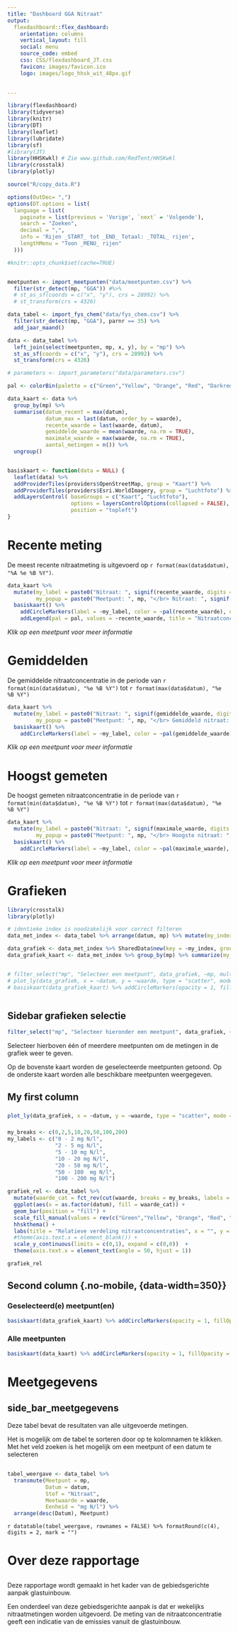 ---
title: "Dashboard GGA Nitraat"
output: 
  flexdashboard::flex_dashboard:
    orientation: columns
    vertical_layout: fill
    social: menu
    source_code: embed
    css: CSS/flexdashboard_JT.css
    favicon: images/favicon.ico
    logo: images/logo_hhsk_wit_48px.gif
    

---
<script>
$('.navbar-logo').wrap('<a href="http://www.hhsk.nl">');
</script>


```{r setup, include=FALSE}
library(flexdashboard)
library(tidyverse)
library(knitr)
library(DT)
library(leaflet)
library(lubridate)
library(sf)
#library(JT)
library(HHSKwkl) # Zie www.github.com/RedTent/HHSKwkl
library(crosstalk)
library(plotly)

source("R/copy_data.R")

options(OutDec= ",")
options(DT.options = list(
  language = list(
    paginate = list(previous = 'Vorige', `next` = 'Volgende'),
    search = "Zoeken",
    decimal = ",",
    info = 'Rijen _START_ tot _END_ Totaal: _TOTAL_ rijen',
    lengthMenu = "Toon _MENU_ rijen"
  )))
```

```{r load_data, include = FALSE}
#knitr::opts_chunk$set(cache=TRUE)


meetpunten <- import_meetpunten("data/meetpunten.csv") %>% 
  filter(str_detect(mp, "GGA")) #%>%  
  # st_as_sf(coords = c("x", "y"), crs = 28992) %>% 
  # st_transform(crs = 4326)

data_tabel <- import_fys_chem("data/fys_chem.csv") %>% 
  filter(str_detect(mp, "GGA"), parnr == 35) %>% 
  add_jaar_maand()

data <- data_tabel %>% 
  left_join(select(meetpunten, mp, x, y), by = "mp") %>% 
  st_as_sf(coords = c("x", "y"), crs = 28992) %>% 
  st_transform(crs = 4326)

# parameters <- import_parameters("data/parameters.csv")


```

```{r voorbereiding_data, include=FALSE}

pal <- colorBin(palette = c("Green","Yellow", "Orange", "Red", "Darkred", "#4d0000", "#330000"), na.color = "#330000", domain = c(0,200), bins = c(0,2,5,10,20,50,100,200))

data_kaart <- data %>% 
  group_by(mp) %>% 
  summarise(datum_recent = max(datum),
            datum_max = last(datum, order_by = waarde),
            recente_waarde = last(waarde, datum),
            gemiddelde_waarde = mean(waarde, na.rm = TRUE),
            maximale_waarde = max(waarde, na.rm = TRUE),
            aantal_metingen = n()) %>% 
  ungroup()


basiskaart <- function(data = NULL) {
  leaflet(data) %>% 
  addProviderTiles(providers$OpenStreetMap, group = "Kaart") %>% 
  addProviderTiles(providers$Esri.WorldImagery, group = "Luchtfoto") %>% 
  addLayersControl( baseGroups = c("Kaart", "Luchtfoto"), 
                    options = layersControlOptions(collapsed = FALSE),
                    position = "topleft")
}


```





# Recente meting {data-icon="fa-map" data-navmenu="Kaarten"}

De meest recente nitraatmeting is uitgevoerd op `r format(max(data$datum), "%A %e %B %Y")`.

```{r kaart_recent, echo=FALSE, message=FALSE, warning=FALSE, fig.width=12, fig.height=8}

data_kaart %>% 
  mutate(my_label = paste0("Nitraat: ", signif(recente_waarde, digits = 3), " mg N/l"),
         my_popup = paste0("Meetpunt: ", mp, "</br> Nitraat: ", signif(recente_waarde, digits = 3), " mg N/l</br> Gemeten op: " , datum_recent)) %>% 
  basiskaart() %>% 
    addCircleMarkers(label = ~my_label, color = ~pal(recente_waarde), opacity = 1, fillOpacity = 1, popup = ~my_popup) %>% 
    addLegend(pal = pal, values = ~recente_waarde, title = "Nitraatconcentratie </br> (meest recent)", labFormat = labelFormat(suffix = paste0(" mg N/l")), opacity = 1)

```

*Klik op een meetpunt voor meer informatie*

# Gemiddelden {data-icon="fa-map" data-navmenu="Kaarten"}

De gemiddelde nitraatconcentratie in de periode van `r format(min(data$datum), "%e %B %Y")` tot  `r format(max(data$datum), "%e %B %Y")`

```{r kaart_gemiddelde, echo=FALSE, message=FALSE, warning=FALSE, fig.width=12, fig.height=8}
data_kaart %>% 
  mutate(my_label = paste0("Nitraat: ", signif(gemiddelde_waarde, digits = 3), " mg N/l"),
         my_popup = paste0("Meetpunt: ", mp, "</br> Gemiddeld nitraat: ", signif(gemiddelde_waarde, digits = 3), " mg N/l</br> Gemiddelde op basis van " , aantal_metingen, " metingen")) %>% 
  basiskaart() %>% 
    addCircleMarkers(label = ~my_label, color = ~pal(gemiddelde_waarde), opacity = 1, fillOpacity = 1, popup = ~my_popup) %>%      addLegend(pal = pal, values = ~gemiddelde_waarde, title = "Nitraatconcentratie </br> (gemiddeld)", labFormat = labelFormat(suffix = paste0(" mg N/l")), opacity = 1)

```

*Klik op een meetpunt voor meer informatie*

# Hoogst gemeten {data-icon="fa-map" data-navmenu="Kaarten"}

De hoogst gemeten nitraatconcentratie in de periode van `r format(min(data$datum), "%e %B %Y")` tot  `r format(max(data$datum), "%e %B %Y")`

```{r kaart_max, echo=FALSE, message=FALSE, warning=FALSE, fig.width=12, fig.height=8}

data_kaart %>% 
  mutate(my_label = paste0("Nitraat: ", signif(maximale_waarde, digits = 3), " mg N/l"),
         my_popup = paste0("Meetpunt: ", mp, "</br> Hoogste nitraat: ", signif(maximale_waarde, digits = 3), " mg N/l</br> Gemeten op: ", datum_max)) %>% 
  basiskaart() %>% 
    addCircleMarkers(label = ~my_label, color = ~pal(maximale_waarde), opacity = 1, fillOpacity = 1, popup = ~my_popup) %>%      addLegend(pal = pal, values = ~maximale_waarde, title = "Nitraatconcentratie </br> (maximum)", labFormat = labelFormat(suffix = paste0(" mg N/l")), opacity = 1)

```

*Klik op een meetpunt voor meer informatie*





# Grafieken {data-icon="fa-chart-line"}

```{r basis_crosstalk_grafieken, echo=FALSE, message=FALSE, warning=FALSE, fig.width= 8}

library(crosstalk)
library(plotly)

# identieke index is noodzakelijk voor correct filteren
data_met_index <- data_tabel %>% arrange(datum, mp) %>% mutate(my_index = rownames(.))  

data_grafiek <- data_met_index %>% SharedData$new(key = ~my_index, group = "meetpuntselectie")
data_grafiek_kaart <- data_met_index %>% group_by(mp) %>% summarize(my_index = first(my_index)) %>% left_join(select(meetpunten, mp, x, y), by = "mp") %>%  st_as_sf(coords = c("x", "y"), crs = 28992) %>% st_transform(crs = 4326) %>% SharedData$new(key = ~my_index, group = "meetpuntselectie")


# filter_select("mp", "Selecteer een meetpunt", data_grafiek, ~mp, multiple = FALSE)
# plot_ly(data_grafiek, x = ~datum, y = ~waarde, type = "scatter", mode = "lines+markers", height = 400, split = ~mp)
# basiskaart(data_grafiek_kaart) %>% addCircleMarkers(opacity = 1, fillOpacity = 1, label = ~mp, labelOptions = labelOptions(noHide = TRUE)) 



```

## Sidebar grafieken selectie {.sidebar}

```{r grafiek_filter}
filter_select("mp", "Selecteer hieronder een meetpunt", data_grafiek, ~mp, multiple = TRUE)
```

Selecteer hierboven één of meerdere meetpunten om de metingen in de grafiek weer te geven. 

Op de bovenste kaart worden de geselecteerde meetpunten getoond. Op de onderste kaart worden alle beschikbare meetpunten weergegeven.

## My first column {data-width=650}

### {data-height=500}

```{r grafiek_plotly}
plot_ly(data_grafiek, x = ~datum, y = ~waarde, type = "scatter", mode = "lines+markers",  split = ~mp) %>% layout(title = "Nitraatconcentratie", xaxis = list(title = ""), yaxis = list(title = "mg N/l")) 

```

### {data-height=500}

```{r grafiek_relatieve_verdeling, fig.asp= 0.5, fig.width=8 }
my_breaks <- c(0,2,5,10,20,50,100,200)
my_labels <- c("0 - 2 mg N/l",
               "2 - 5 mg N/l",
               "5 - 10 mg N/l",
               "10 - 20 mg N/l",
               "20 - 50 mg N/l",
               "50 - 100  mg N/l",
               "100 - 200 mg N/l")

grafiek_rel <- data_tabel %>% 
  mutate(waarde_cat = fct_rev(cut(waarde, breaks = my_breaks, labels = my_labels, ordered_result = TRUE))) %>% 
  ggplot(aes(x = as.factor(datum), fill = waarde_cat)) + 
  geom_bar(position = "fill") + 
  scale_fill_manual(values = rev(c("Green","Yellow", "Orange", "Red", "Darkred", "#4d0000"))) + 
  hhskthema() + 
  labs(title = "Relatieve verdeling nitraatconcentraties", x = "", y = "Fractie meetpunten", fill = "") + 
  #theme(axis.text.x = element_blank()) + 
  scale_y_continuous(limits = c(0,1), expand = c(0,0))  +
  theme(axis.text.x = element_text(angle = 50, hjust = 1))

grafiek_rel
```


## Second column {.no-mobile, {data-width=350}}


### Geselecteerd(e) meetpunt(en) {.no-mobile}

```{r kaart_mp_selectie}
basiskaart(data_grafiek_kaart) %>% addCircleMarkers(opacity = 1, fillOpacity = 1, radius = 7, color = "#0079c2", popup = ~mp, label = ~mp, labelOptions = labelOptions(noHide = TRUE))

```

### Alle meetpunten {.no-mobile}

```{r kaart_alle_mp}
basiskaart(data_kaart) %>% addCircleMarkers(opacity = 1, fillOpacity = 1, radius = 7, color = "#0079c2", label = ~mp, popup = ~mp, popupOptions = popupOptions(autoClose = FALSE))

```



# Meetgegevens {data-icon="fa-list"}

## side_bar_meetgegevens {.sidebar}

Deze tabel bevat de resultaten van alle uitgevoerde metingen. 

Het is mogelijk om de tabel te sorteren door op te kolomnamen te klikken. Met het veld zoeken is het mogelijk om een meetpunt of een datum te selecteren

## 

### 

```{r, message=FALSE, warning=FALSE, include=FALSE}
tabel_weergave <- data_tabel %>% 
  transmute(Meetpunt = mp,
            Datum = datum,
            Stof = "Nitraat",
            Meetwaarde = waarde,
            Eenheid = "mg N/l") %>% 
  arrange(desc(Datum), Meetpunt)

```

`r datatable(tabel_weergave, rownames = FALSE) %>% formatRound(c(4), digits = 2, mark = "")`

# Over deze rapportage {data-icon="glyphicon-tint"}

## {.sidebar data-width=500}
Deze rapportage wordt gemaakt in het kader van de gebiedsgerichte aanpak glastuinbouw. 

Een onderdeel van deze gebiedsgerichte aanpak is dat er wekelijks nitraatmetingen worden uitgevoerd. De meting van de nitraatconcentratie geeft een indicatie van de emissies vanuit de glastuinbouw.


